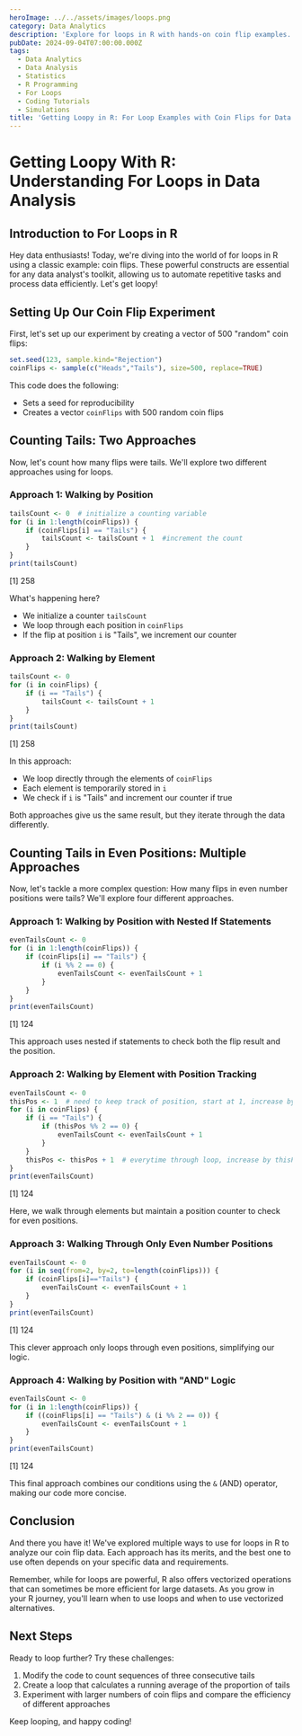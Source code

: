```yaml
---
heroImage: ../../assets/images/loops.png
category: Data Analytics
description: 'Explore for loops in R with hands-on coin flip examples. This practical guide is ideal for mastering the basics of data analysis and manipulation, helping you efficiently handle repetitive tasks and gain valuable insights.'
pubDate: 2024-09-04T07:00:00.000Z
tags:
  - Data Analytics
  - Data Analysis
  - Statistics
  - R Programming
  - For Loops
  - Coding Tutorials
  - Simulations
title: 'Getting Loopy in R: For Loop Examples with Coin Flips for Data Analysis'
---
```



# Getting Loopy With R: Understanding For Loops in Data Analysis

## Introduction to For Loops in R

Hey data enthusiasts! Today, we're diving into the world of for loops in R using a classic example: coin flips. These powerful constructs are essential for any data analyst's toolkit, allowing us to automate repetitive tasks and process data efficiently. Let's get loopy!

## Setting Up Our Coin Flip Experiment

First, let's set up our experiment by creating a vector of 500 "random" coin flips:

```r
set.seed(123, sample.kind="Rejection")
coinFlips <- sample(c("Heads","Tails"), size=500, replace=TRUE)
```

This code does the following:

- Sets a seed for reproducibility
- Creates a vector `coinFlips` with 500 random coin flips

## Counting Tails: Two Approaches

Now, let's count how many flips were tails. We'll explore two different approaches using for loops.

### Approach 1: Walking by Position

```r
tailsCount <- 0  # initialize a counting variable
for (i in 1:length(coinFlips)) {
    if (coinFlips[i] == "Tails") {
        tailsCount <- tailsCount + 1  #increment the count
    }
}
print(tailsCount)
```

<OutputDisplay>[1] 258</OutputDisplay>

What's happening here?

- We initialize a counter `tailsCount`
- We loop through each position in `coinFlips`
- If the flip at position `i` is "Tails", we increment our counter

### Approach 2: Walking by Element

```r
tailsCount <- 0
for (i in coinFlips) {
    if (i == "Tails") {
        tailsCount <- tailsCount + 1
    }
}
print(tailsCount)
```

<OutputDisplay>[1] 258</OutputDisplay>

In this approach:

- We loop directly through the elements of `coinFlips`
- Each element is temporarily stored in `i`
- We check if `i` is "Tails" and increment our counter if true

Both approaches give us the same result, but they iterate through the data differently.

## Counting Tails in Even Positions: Multiple Approaches

Now, let's tackle a more complex question: How many flips in even number positions were tails? We'll explore four different approaches.

### Approach 1: Walking by Position with Nested If Statements

```r
evenTailsCount <- 0
for (i in 1:length(coinFlips)) {
    if (coinFlips[i] == "Tails") {
        if (i %% 2 == 0) {
            evenTailsCount <- evenTailsCount + 1
        }
    }
}
print(evenTailsCount)
```

<OutputDisplay>[1] 124</OutputDisplay>

This approach uses nested if statements to check both the flip result and the position.

### Approach 2: Walking by Element with Position Tracking

```r
evenTailsCount <- 0
thisPos <- 1  # need to keep track of position, start at 1, increase by one each iteration through loop
for (i in coinFlips) {
    if (i == "Tails") {
        if (thisPos %% 2 == 0) {
            evenTailsCount <- evenTailsCount + 1
        }
    }
    thisPos <- thisPos + 1  # everytime through loop, increase by thisPos by 1
}
print(evenTailsCount)
```

<OutputDisplay>[1] 124</OutputDisplay>

Here, we walk through elements but maintain a position counter to check for even positions.

### Approach 3: Walking Through Only Even Number Positions

```r
evenTailsCount <- 0
for (i in seq(from=2, by=2, to=length(coinFlips))) {
    if (coinFlips[i]=="Tails") {
        evenTailsCount <- evenTailsCount + 1
    }
}
print(evenTailsCount)
```

<OutputDisplay>[1] 124</OutputDisplay>

This clever approach only loops through even positions, simplifying our logic.

### Approach 4: Walking by Position with "AND" Logic

```r
evenTailsCount <- 0
for (i in 1:length(coinFlips)) {
    if ((coinFlips[i] == "Tails") & (i %% 2 == 0)) {
        evenTailsCount <- evenTailsCount + 1
    }
}
print(evenTailsCount)
```

<OutputDisplay>[1] 124</OutputDisplay>

This final approach combines our conditions using the `&` (AND) operator, making our code more concise.

## Conclusion

And there you have it! We've explored multiple ways to use for loops in R to analyze our coin flip data. Each approach has its merits, and the best one to use often depends on your specific data and requirements.

Remember, while for loops are powerful, R also offers vectorized operations that can sometimes be more efficient for large datasets. As you grow in your R journey, you'll learn when to use loops and when to use vectorized alternatives.

## Next Steps

Ready to loop further? Try these challenges:

1. Modify the code to count sequences of three consecutive tails
2. Create a loop that calculates a running average of the proportion of tails
3. Experiment with larger numbers of coin flips and compare the efficiency of different approaches

Keep looping, and happy coding!
